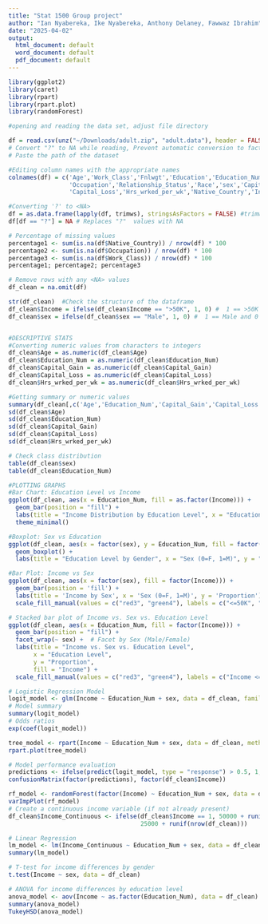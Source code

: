 ```yaml
---
title: "Stat 1500 Group project"
author: "Ian Nyabereka, Ike Nyabereka, Anthony Delaney, Fawwaz Ibrahim"
date: "2025-04-02"
output:
  html_document: default
  word_document: default
  pdf_document: default
---
```


```r
library(ggplot2)
library(caret)
library(rpart)
library(rpart.plot)
library(randomForest)
```

```r
#opening and reading the data set, adjust file directory

df = read.csv(unz("~/Downloads/adult.zip", "adult.data"), header = FALSE, na.strings = "?", stringsAsFactors = FALSE)
# Convert "?" to NA while reading, Prevent automatic conversion to factors
# Paste the path of the dataset

#Editing column names with the appropriate names 
colnames(df) = c('Age','Work_Class','Fnlwgt','Education','Education_Num','Marital_Status',
                 'Occupation','Relationship_Status','Race','sex','Capital_Gain',
                 'Capital_Loss','Hrs_wrked_per_wk','Native_Country','Income')

#Converting '?' to <NA>
df = as.data.frame(lapply(df, trimws), stringsAsFactors = FALSE) #trimws removes white space in '?' as we suspect there is white space due to difficulty to remove with less obscure methods
df[df == "?"] = NA # Replaces "?"  values with NA

# Percentage of missing values
percentage1 <- sum(is.na(df$Native_Country)) / nrow(df) * 100
percentage2 <- sum(is.na(df$Occupation)) / nrow(df) * 100
percentage3 <- sum(is.na(df$Work_Class)) / nrow(df) * 100
percentage1; percentage2; percentage3

# Remove rows with any <NA> values
df_clean = na.omit(df)
```
```r
str(df_clean)  #Check the structure of the dataframe
df_clean$Income = ifelse(df_clean$Income == ">50K", 1, 0) #  1 == >50K and 0 == <=50K
df_clean$sex = ifelse(df_clean$sex == "Male", 1, 0) #  1 == Male and 0 == Female


#DESCRIPTIVE STATS
#Converting numeric values from characters to integers
df_clean$Age = as.numeric(df_clean$Age)
df_clean$Education_Num = as.numeric(df_clean$Education_Num)
df_clean$Capital_Gain = as.numeric(df_clean$Capital_Gain)
df_clean$Capital_Loss = as.numeric(df_clean$Capital_Loss)
df_clean$Hrs_wrked_per_wk = as.numeric(df_clean$Hrs_wrked_per_wk)

#Getting summary or numeric values
summary(df_clean[,c('Age','Education_Num','Capital_Gain','Capital_Loss','Hrs_wrked_per_wk')])
sd(df_clean$Age)
sd(df_clean$Education_Num)
sd(df_clean$Capital_Gain)
sd(df_clean$Capital_Loss)
sd(df_clean$Hrs_wrked_per_wk)
```
```r
# Check class distribution
table(df_clean$sex)
table(df_clean$Education_Num)
```
```r
#PLOTTING GRAPHS
#Bar Chart: Education Level vs Income
ggplot(df_clean, aes(x = Education_Num, fill = as.factor(Income))) +
  geom_bar(position = "fill") +
  labs(title = "Income Distribution by Education Level", x = "Education Level", y = "Proportion of Income Level") +
  theme_minimal()

#Boxplot: Sex vs Education 
ggplot(df_clean, aes(x = factor(sex), y = Education_Num, fill = factor(sex))) +
  geom_boxplot() +
  labs(title = "Education Level by Gender", x = "Sex (0=F, 1=M)", y = "Education Level")

#Bar Plot: Income vs Sex
ggplot(df_clean, aes(x = factor(sex), fill = factor(Income))) +
  geom_bar(position = 'fill') +
  labs(title = 'Income by Sex', x = 'Sex (0=F, 1=M)', y = 'Proportion') +
  scale_fill_manual(values = c("red3", "green4"), labels = c("<=50K", ">50K"))

# Stacked bar plot of Income vs. Sex vs. Education Level
ggplot(df_clean, aes(x = Education_Num, fill = factor(Income))) +
  geom_bar(position = "fill") +
  facet_wrap(~ sex) +  # Facet by Sex (Male/Female)
  labs(title = "Income vs. Sex vs. Education Level", 
       x = "Education Level", 
       y = "Proportion",
       fill = "Income") +
  scale_fill_manual(values = c("red3", "green4"), labels = c("Income <= 50K", "Income > 50K"))
```
```r
# Logistic Regression Model
logit_model <- glm(Income ~ Education_Num + sex, data = df_clean, family = binomial())
# Model summary
summary(logit_model)
# Odds ratios
exp(coef(logit_model))
```
```r
tree_model <- rpart(Income ~ Education_Num + sex, data = df_clean, method = "class")
rpart.plot(tree_model)
```
```r
# Model performance evaluation
predictions <- ifelse(predict(logit_model, type = "response") > 0.5, 1, 0)
confusionMatrix(factor(predictions), factor(df_clean$Income))
```
```r
rf_model <- randomForest(factor(Income) ~ Education_Num + sex, data = df_clean, importance = TRUE)
varImpPlot(rf_model)
# Create a continuous income variable (if not already present)
df_clean$Income_Continuous <- ifelse(df_clean$Income == 1, 50000 + runif(nrow(df_clean)), 
                                     25000 + runif(nrow(df_clean)))
```
```r
# Linear Regression
lm_model <- lm(Income_Continuous ~ Education_Num + sex, data = df_clean)
summary(lm_model)
```
```r
# T-test for income differences by gender
t.test(Income ~ sex, data = df_clean)
```
```r
# ANOVA for income differences by education level
anova_model <- aov(Income ~ as.factor(Education_Num), data = df_clean)
summary(anova_model)
TukeyHSD(anova_model)
```
